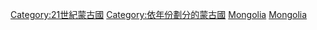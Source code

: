 [[Category:21世紀蒙古國|Category:21世紀蒙古國]]
[[Category:依年份劃分的蒙古國|Category:依年份劃分的蒙古國]]
[[Category:依年份劃分的21世紀亞洲|Mongolia]]
[[Category:依年份劃分的21世紀各國|Mongolia]]